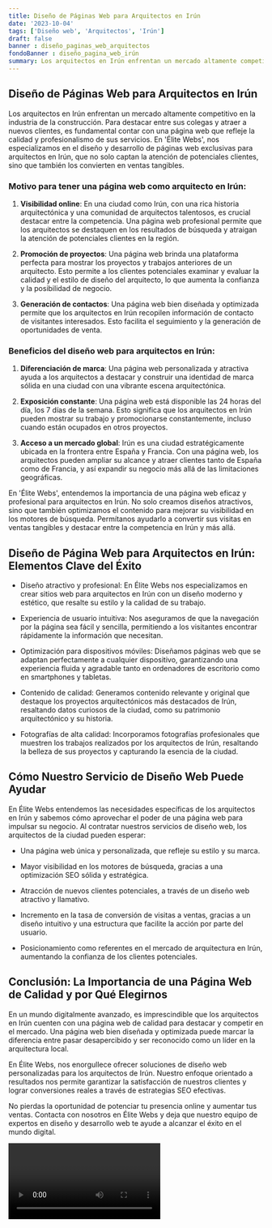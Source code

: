 ```yaml
---
title: Diseño de Páginas Web para Arquitectos en Irún
date: '2023-10-04'
tags: ['Diseño web', 'Arquitectos', 'Irún']
draft: false
banner : diseño_paginas_web_arquitectos
fondoBanner : diseño_pagina_web_irún
summary: Los arquitectos en Irún enfrentan un mercado altamente competitivo en la industria de la construcción. Para destacar entre sus colegas y atraer a nuevos clientes, es fundamental contar con una página web que refleje la calidad y profesionalismo de sus servicios. En 'Élite Webs', nos especializamos en el diseño y desarrollo de páginas web exclusivas para arquitectos en Irún, que no solo captan la atención de potenciales clientes, sino que también los convierten en ventas tangibles.
---
```


## Diseño de Páginas Web para Arquitectos en Irún

Los arquitectos en Irún enfrentan un mercado altamente competitivo en la industria de la construcción. Para destacar entre sus colegas y atraer a nuevos clientes, es fundamental contar con una página web que refleje la calidad y profesionalismo de sus servicios. En 'Élite Webs', nos especializamos en el diseño y desarrollo de páginas web exclusivas para arquitectos en Irún, que no solo captan la atención de potenciales clientes, sino que también los convierten en ventas tangibles.

### Motivo para tener una página web como arquitecto en Irún:

1. **Visibilidad online**: En una ciudad como Irún, con una rica historia arquitectónica y una comunidad de arquitectos talentosos, es crucial destacar entre la competencia. Una página web profesional permite que los arquitectos se destaquen en los resultados de búsqueda y atraigan la atención de potenciales clientes en la región.

2. **Promoción de proyectos**: Una página web brinda una plataforma perfecta para mostrar los proyectos y trabajos anteriores de un arquitecto. Esto permite a los clientes potenciales examinar y evaluar la calidad y el estilo de diseño del arquitecto, lo que aumenta la confianza y la posibilidad de negocio.

3. **Generación de contactos**: Una página web bien diseñada y optimizada permite que los arquitectos en Irún recopilen información de contacto de visitantes interesados. Esto facilita el seguimiento y la generación de oportunidades de venta.

### Beneficios del diseño web para arquitectos en Irún:

1. **Diferenciación de marca**: Una página web personalizada y atractiva ayuda a los arquitectos a destacar y construir una identidad de marca sólida en una ciudad con una vibrante escena arquitectónica.

2. **Exposición constante**: Una página web está disponible las 24 horas del día, los 7 días de la semana. Esto significa que los arquitectos en Irún pueden mostrar su trabajo y promocionarse constantemente, incluso cuando están ocupados en otros proyectos.

3. **Acceso a un mercado global**: Irún es una ciudad estratégicamente ubicada en la frontera entre España y Francia. Con una página web, los arquitectos pueden ampliar su alcance y atraer clientes tanto de España como de Francia, y así expandir su negocio más allá de las limitaciones geográficas.

En 'Élite Webs', entendemos la importancia de una página web eficaz y profesional para arquitectos en Irún. No solo creamos diseños atractivos, sino que también optimizamos el contenido para mejorar su visibilidad en los motores de búsqueda. Permítanos ayudarlo a convertir sus visitas en ventas tangibles y destacar entre la competencia en Irún y más allá.

<GifSeo />

<Cta />

## Diseño de Página Web para Arquitectos en Irún: Elementos Clave del Éxito

- Diseño atractivo y profesional: En Élite Webs nos especializamos en crear sitios web para arquitectos en Irún con un diseño moderno y estético, que resalte su estilo y la calidad de su trabajo.

- Experiencia de usuario intuitiva: Nos aseguramos de que la navegación por la página sea fácil y sencilla, permitiendo a los visitantes encontrar rápidamente la información que necesitan.

- Optimización para dispositivos móviles: Diseñamos páginas web que se adaptan perfectamente a cualquier dispositivo, garantizando una experiencia fluida y agradable tanto en ordenadores de escritorio como en smartphones y tabletas.

- Contenido de calidad: Generamos contenido relevante y original que destaque los proyectos arquitectónicos más destacados de Irún, resaltando datos curiosos de la ciudad, como su patrimonio arquitectónico y su historia.

- Fotografías de alta calidad: Incorporamos fotografías profesionales que muestren los trabajos realizados por los arquitectos de Irún, resaltando la belleza de sus proyectos y capturando la esencia de la ciudad.

## Cómo Nuestro Servicio de Diseño Web Puede Ayudar

En Élite Webs entendemos las necesidades específicas de los arquitectos en Irún y sabemos cómo aprovechar el poder de una página web para impulsar su negocio. Al contratar nuestros servicios de diseño web, los arquitectos de la ciudad pueden esperar:

- Una página web única y personalizada, que refleje su estilo y su marca.

- Mayor visibilidad en los motores de búsqueda, gracias a una optimización SEO sólida y estratégica.

- Atracción de nuevos clientes potenciales, a través de un diseño web atractivo y llamativo.

- Incremento en la tasa de conversión de visitas a ventas, gracias a un diseño intuitivo y una estructura que facilite la acción por parte del usuario.

- Posicionamiento como referentes en el mercado de arquitectura en Irún, aumentando la confianza de los clientes potenciales.

## Conclusión: La Importancia de una Página Web de Calidad y por Qué Elegirnos

En un mundo digitalmente avanzado, es imprescindible que los arquitectos en Irún cuenten con una página web de calidad para destacar y competir en el mercado. Una página web bien diseñada y optimizada puede marcar la diferencia entre pasar desapercibido y ser reconocido como un líder en la arquitectura local.

En Élite Webs, nos enorgullece ofrecer soluciones de diseño web personalizadas para los arquitectos de Irún. Nuestro enfoque orientado a resultados nos permite garantizar la satisfacción de nuestros clientes y lograr conversiones reales a través de estrategias SEO efectivas.

No pierdas la oportunidad de potenciar tu presencia online y aumentar tus ventas. Contacta con nosotros en Élite Webs y deja que nuestro equipo de expertos en diseño y desarrollo web te ayude a alcanzar el éxito en el mundo digital.

<Video />

<CtaBot job='Arquitectos' city='Irún'/>

<Gmaps query='Irún+españa+maps' />